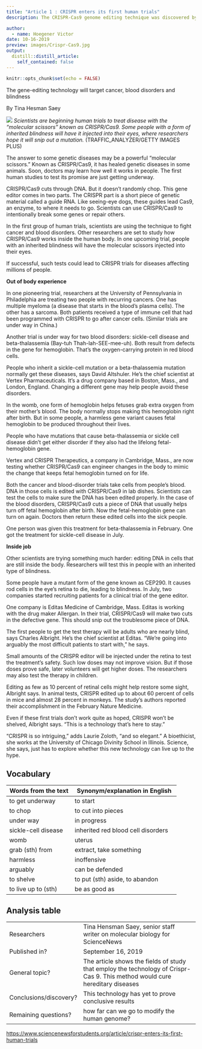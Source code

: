 ```yaml
---
title: "Article 1 : CRISPR enters its first human trials"
description: The CRISPR-Cas9 genome editing technique was discovered by a French researcher Emmanuelle Charpentier collaborating with an American Jennifer Doudna. This tools  allow modifying genome sequences with precision and open the way of new discoveries. Reseachers are working on different applications such as prevent or cure diseases.

author:
  - name: Hoegener Victor
date: 10-16-2019
preview: images/Crispr-Cas9.jpg
output:
  distill::distill_article:
    self_contained: false
---
```


```r
knitr::opts_chunk$set(echo = FALSE)
```


The gene-editing technology will target cancer, blood disorders and blindness

By Tina Hesman Saey


![](https://www.sciencenewsforstudents.org/sites/default/files/scald-image/080819_ti_crisprsicklecell_feat-1028x579.jpg)
*Scientists are beginning human trials to treat disease with the “molecular scissors” known as CRISPR/Cas9. Some people with a form of inherited blindness will have it injected into their eyes, where researchers hope it will snip out a mutation.*
(TRAFFIC_ANALYZER/GETTY IMAGES PLUS)

The answer to some genetic diseases may be a powerful “molecular scissors.” Known as CRISPR/Cas9, it has healed genetic diseases in some animals. Soon, doctors may learn how well it works in people. The first human studies to test its promise are just getting underway. 

CRISPR/Cas9 cuts through DNA. But it doesn’t randomly chop. This gene editor comes in two parts. The CRISPR part is a short piece of genetic material called a guide RNA. Like seeing-eye dogs, these guides lead Cas9, an enzyme, to where it needs to go. Scientists can use CRISPR/Cas9 to intentionally break some genes or repair others.

In the first group of human trials, scientists are using the technique to fight cancer and blood disorders. Other researchers are set to study how CRISPR/Cas9 works inside the human body. In one upcoming trial, people with an inherited blindness will have the molecular scissors injected into their eyes. 

If successful, such tests could lead to CRISPR trials for diseases affecting millions of people.

**Out of body experience**

In one pioneering trial, researchers at the University of Pennsylvania in Philadelphia are treating two people with recurring cancers. One has multiple myeloma (a disease that starts in the blood’s plasma cells). The other has a sarcoma. Both patients received a type of immune cell that had been programmed with CRISPR to go after cancer cells. (Similar trials are under way in China.)

Another trial is under way for two blood disorders: sickle-cell disease and beta-thalassemia (Bay-tuh Thah-lah-SEE-mee-uh). Both result from defects in the gene for hemoglobin. That’s the oxygen-carrying protein in red blood cells.

People who inherit a sickle-cell mutation or a beta-thalassemia mutation normally get these diseases, says David Altshuler. He’s the chief scientist at Vertex Pharmaceuticals. It’s a drug company based in Boston, Mass., and London, England. Changing a different gene may help people avoid these disorders.

In the womb, one form of hemoglobin helps fetuses grab extra oxygen from their mother’s blood. The body normally stops making this hemoglobin right after birth. But in some people, a harmless gene variant causes fetal hemoglobin to be produced throughout their lives.

People who have mutations that cause beta-thalassemia or sickle cell disease didn’t get either disorder if they also had the lifelong fetal-hemoglobin gene.

Vertex and CRISPR Therapeutics, a company in Cambridge, Mass., are now testing whether CRISPR/Cas9 can engineer changes in the body to mimic the change that keeps fetal hemoglobin turned on for life. 

Both the cancer and blood-disorder trials take cells from people’s blood. DNA in those cells is edited with CRISPR/Cas9 in lab dishes. Scientists can test the cells to make sure the DNA has been edited properly. In the case of the blood disorders, CRISPR/Cas9 cuts a piece of DNA that usually helps turn off fetal hemoglobin after birth. Now the fetal-hemoglobin gene can turn on again. Doctors then return these edited cells into the sick people.

One person was given this treatment for beta-thalassemia in February. One got the treatment for sickle-cell disease in July.

**Inside job**

Other scientists are trying something much harder: editing DNA in cells that are still inside the body. Researchers will test this in people with an inherited type of blindness.

Some people have a mutant form of the gene known as CEP290. It causes rod cells in the eye’s retina to die, leading to blindness. In July, two companies started recruiting patients for a clinical trial of the gene editor.

One company is Editas Medicine of Cambridge, Mass. Editas is working with the drug maker Allergan. In their trial, CRISPR/Cas9 will make two cuts in the defective gene. This should snip out the troublesome piece of DNA.

The first people to get the test therapy will be adults who are nearly blind, says Charles Albright. He’s the chief scientist at Editas. “We’re going into arguably the most difficult patients to start with,” he says.

Small amounts of the CRISPR editor will be injected under the retina to test the treatment’s safety. Such low doses may not improve vision. But if those doses prove safe, later volunteers will get higher doses. The researchers may also test the therapy in children.

Editing as few as 10 percent of retinal cells might help restore some sight, Albright says. In animal tests, CRISPR edited up to about 60 percent of cells in mice and almost 28 percent in monkeys. The study’s authors reported their accomplishment in the February Nature Medicine.

Even if these first trials don’t work quite as hoped, CRISPR won’t be shelved, Albright says. “This is a technology that’s here to stay.”

“CRISPR is so intriguing,” adds Laurie Zoloth, “and so elegant.” A bioethicist, she works at the University of Chicago Divinity School in Illinois. Science, she says, just has to explore whether this new technology can live up to the hype.

## Vocabulary 

| Words from the text | Synonym/explanation in English |
| ------------------- | ------------------------------ |
| to get underway   | to start                   |
| to chop                    | to cut into pieces         |
| under way                    | in progress         |
| sickle-cell disease                    | inherited red blood cell disorders         |
| womb                    | uterus         |
| grab (sth) from                    | extract, take something         |
| harmless                    | inoffensive         |
| arguably                    | can be defended         |
| to shelve                    | to put (sth) aside, to abandon |
| to live up to (sth)                    | be as good as         |

## Analysis table 

|                              |                                                                     |
| ---------------------------- | ------------------------------------------------------------------- |
| Researchers                  | Tina Hensman Saey, senior staff writer on molecular biology for ScienceNews                        |
| Published in?                | September 16, 2019                                                       |
| General topic?               |  The article shows the fields of study that employ the technology of Crispr-Cas 9. This method would cure hereditary diseases                      |
| Conclusions/discovery?       |  This technology has yet to prove conclusive results      |
| Remaining questions?         | how far can we go to modify the human genome? |


<https://www.sciencenewsforstudents.org/article/crispr-enters-its-first-human-trials>
